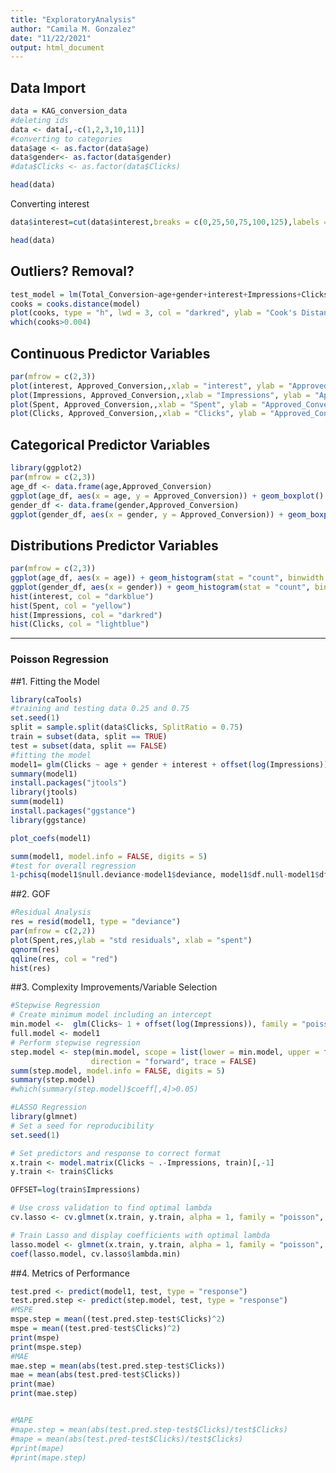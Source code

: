 ---
title: "ExploratoryAnalysis"
author: "Camila M. Gonzalez"
date: "11/22/2021"
output: html_document
---
## Data Import
```{r}
data = KAG_conversion_data
#deleting ids
data <- data[,-c(1,2,3,10,11)]
#converting to categories
data$age <- as.factor(data$age)
data$gender<- as.factor(data$gender)
#data$Clicks <- as.factor(data$Clicks)

head(data)
```
Converting interest


```{r}
data$interest=cut(data$interest,breaks = c(0,25,50,75,100,125),labels = c("0-25","25-50","50-75","75-100","100-125"))

head(data)
```




## Outliers? Removal?
```{r}
test_model = lm(Total_Conversion~age+gender+interest+Impressions+Clicks+Spent)
cooks = cooks.distance(model)
plot(cooks, type = "h", lwd = 3, col = "darkred", ylab = "Cook's Distance", main = "Cook's Distance")
which(cooks>0.004)
```

## Continuous Predictor Variables
```{r}
par(mfrow = c(2,3))
plot(interest, Approved_Conversion,,xlab = "interest", ylab = "Approved_Conversion", main = "Interest vs Approved_Conversion")
plot(Impressions, Approved_Conversion,,xlab = "Impressions", ylab = "Approved_Conversion", main = "Impressions vs Approved_Conversion")
plot(Spent, Approved_Conversion,,xlab = "Spent", ylab = "Approved_Conversion", main = "Spent vs Approved_Conversion")
plot(Clicks, Approved_Conversion,,xlab = "Clicks", ylab = "Approved_Conversion", main = "Clicks vs Approved_Conversion")
```
## Categorical Predictor Variables
```{r}
library(ggplot2)
par(mfrow = c(2,3))
age_df <- data.frame(age,Approved_Conversion)
ggplot(age_df, aes(x = age, y = Approved_Conversion)) + geom_boxplot()
gender_df <- data.frame(gender,Approved_Conversion)
ggplot(gender_df, aes(x = gender, y = Approved_Conversion)) + geom_boxplot()
```
## Distributions Predictor Variables
```{r}
par(mfrow = c(2,3))
ggplot(age_df, aes(x = age)) + geom_histogram(stat = "count", binwidth = 1, fill = "blue") 
ggplot(gender_df, aes(x = gender)) + geom_histogram(stat = "count", binwidth = 1, fill = "darkred")
hist(interest, col = "darkblue")
hist(Spent, col = "yellow")
hist(Impressions, col = "darkred")
hist(Clicks, col = "lightblue")
```
---
### Poisson Regression
##1. Fitting the Model
```{r}
library(caTools)
#training and testing data 0.25 and 0.75
set.seed(1)
split = sample.split(data$Clicks, SplitRatio = 0.75)
train = subset(data, split == TRUE)
test = subset(data, split == FALSE)
#fitting the model
model1= glm(Clicks ~ age + gender + interest + offset(log(Impressions))+Spent, data = train, family = poisson)
summary(model1)
install.packages("jtools")
library(jtools)
summ(model1)
install.packages("ggstance")
library(ggstance)

plot_coefs(model1)

summ(model1, model.info = FALSE, digits = 5)
#test for overall regression
1-pchisq(model1$null.deviance-model1$deviance, model1$df.null-model1$df.residual)
```
##2. GOF
```{r}
#Residual Analysis
res = resid(model1, type = "deviance")
par(mfrow = c(2,2))
plot(Spent,res,ylab = "std residuals", xlab = "spent")
qqnorm(res)
qqline(res, col = "red")
hist(res)
```

##3. Complexity Improvements/Variable Selection
```{r}
#Stepwise Regression
# Create minimum model including an intercept
min.model <-  glm(Clicks~ 1 + offset(log(Impressions)), family = "poisson", data = train)
full.model <- model1
# Perform stepwise regression
step.model <- step(min.model, scope = list(lower = min.model, upper = full.model),
                  direction = "forward", trace = FALSE)
summ(step.model, model.info = FALSE, digits = 5)
summary(step.model)
#which(summary(step.model)$coeff[,4]>0.05)
```

```{r}
#LASSO Regression
library(glmnet)
# Set a seed for reproducibility
set.seed(1)

# Set predictors and response to correct format
x.train <- model.matrix(Clicks ~ .-Impressions, train)[,-1]
y.train <- train$Clicks

OFFSET=log(train$Impressions)

# Use cross validation to find optimal lambda
cv.lasso <- cv.glmnet(x.train, y.train, alpha = 1, family = "poisson", offset = OFFSET)

# Train Lasso and display coefficients with optimal lambda
lasso.model <- glmnet(x.train, y.train, alpha = 1, family = "poisson", offset = OFFSET)
coef(lasso.model, cv.lasso$lambda.min)
```

##4. Metrics of Performance
```{r}
test.pred <- predict(model1, test, type = "response")
test.pred.step <- predict(step.model, test, type = "response")
#MSPE
mspe.step = mean((test.pred.step-test$Clicks)^2)
mspe = mean((test.pred-test$Clicks)^2)
print(mspe)
print(mspe.step)
#MAE
mae.step = mean(abs(test.pred.step-test$Clicks))
mae = mean(abs(test.pred-test$Clicks))
print(mae)
print(mae.step)


#MAPE
#mape.step = mean(abs(test.pred.step-test$Clicks)/test$Clicks)
#mape = mean(abs(test.pred-test$Clicks)/test$Clicks)
#print(mape)
#print(mape.step)
```